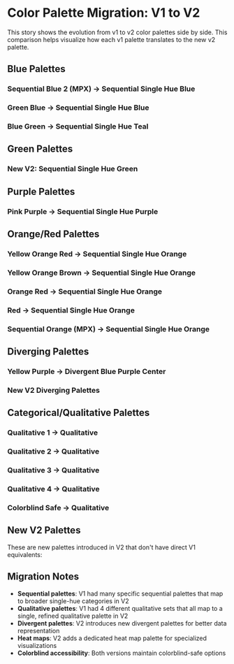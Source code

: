 
<Meta title="Design Systems/Color Palette Migration" />

# Color Palette Migration: V1 to V2

This story shows the evolution from v1 to v2 color palettes side by side. This comparison helps visualize how each v1 palette translates to the new v2 palette.

## Blue Palettes

### Sequential Blue 2 (MPX) → Sequential Single Hue Blue
<ColorPalette>
  <ColorItem
    title="V1: Sequential Blue 2 (MPX)"
    colors={mapColorPalettesV1['sequential-blue-2(MPX)']}
  />
  <ColorItem
    title="V2: Sequential Single Hue Blue"
    colors={mapColorPalettesV2.sequential_single_hue_blue}
  />
</ColorPalette>

### Green Blue → Sequential Single Hue Blue
<ColorPalette>
  <ColorItem
    title="V1: Green Blue"
    colors={mapColorPalettesV1.greenblue}
  />
  <ColorItem
    title="V2: Sequential Single Hue Blue"
    colors={mapColorPalettesV2.sequential_single_hue_blue}
  />
</ColorPalette>

### Blue Green → Sequential Single Hue Teal
<ColorPalette>
  <ColorItem
    title="V1: Blue Green"
    colors={mapColorPalettesV1.bluegreen}
  />
  <ColorItem
    title="V2: Sequential Single Hue Teal"
    colors={mapColorPalettesV2.sequential_single_hue_teal}
  />
</ColorPalette>

## Green Palettes

### New V2: Sequential Single Hue Green
<ColorPalette>
  <ColorItem
    title="V2: Sequential Single Hue Green (New)"
    colors={mapColorPalettesV2.sequential_single_hue_green}
  />
</ColorPalette>

## Purple Palettes

### Pink Purple → Sequential Single Hue Purple
<ColorPalette>
  <ColorItem
    title="V1: Pink Purple"
    colors={mapColorPalettesV1.pinkpurple}
  />
  <ColorItem
    title="V2: Sequential Single Hue Purple"
    colors={mapColorPalettesV2.sequential_single_hue_purple}
  />
</ColorPalette>

## Orange/Red Palettes

### Yellow Orange Red → Sequential Single Hue Orange
<ColorPalette>
  <ColorItem
    title="V1: Yellow Orange Red"
    colors={mapColorPalettesV1.yelloworangered}
  />
  <ColorItem
    title="V2: Sequential Single Hue Orange"
    colors={mapColorPalettesV2.sequential_single_hue_orange}
  />
</ColorPalette>

### Yellow Orange Brown → Sequential Single Hue Orange
<ColorPalette>
  <ColorItem
    title="V1: Yellow Orange Brown"
    colors={mapColorPalettesV1.yelloworangebrown}
  />
  <ColorItem
    title="V2: Sequential Single Hue Orange"
    colors={mapColorPalettesV2.sequential_single_hue_orange}
  />
</ColorPalette>

### Orange Red → Sequential Single Hue Orange
<ColorPalette>
  <ColorItem
    title="V1: Orange Red"
    colors={mapColorPalettesV1.orangered}
  />
  <ColorItem
    title="V2: Sequential Single Hue Orange"
    colors={mapColorPalettesV2.sequential_single_hue_orange}
  />
</ColorPalette>

### Red → Sequential Single Hue Orange
<ColorPalette>
  <ColorItem
    title="V1: Red"
    colors={mapColorPalettesV1.red}
  />
  <ColorItem
    title="V2: Sequential Single Hue Orange"
    colors={mapColorPalettesV2.sequential_single_hue_orange}
  />
</ColorPalette>

### Sequential Orange (MPX) → Sequential Single Hue Orange
<ColorPalette>
  <ColorItem
    title="V1: Sequential Orange (MPX)"
    colors={mapColorPalettesV1['sequential-orange(MPX)']}
  />
  <ColorItem
    title="V2: Sequential Single Hue Orange"
    colors={mapColorPalettesV2.sequential_single_hue_orange}
  />
</ColorPalette>

## Diverging Palettes

### Yellow Purple → Divergent Blue Purple Center
<ColorPalette>
  <ColorItem
    title="V1: Yellow Purple"
    colors={mapColorPalettesV1.yellowpurple}
  />
  <ColorItem
    title="V2: Divergent Blue Purple Center"
    colors={mapColorPalettesV2.divergent_blue_purple_center}
  />
</ColorPalette>

### New V2 Diverging Palettes
<ColorPalette>
  <ColorItem
    title="V2: Divergent Blue Teal Center (New)"
    colors={mapColorPalettesV2.divergent_blue_teal_center}
  />
  <ColorItem
    title="V2: Divergent Green Orange Yellow (New)"
    colors={mapColorPalettesV2.divergent_green_orange_yellow}
  />
  <ColorItem
    title="V2: Heat Map (New)"
    colors={mapColorPalettesV2.heat_map}
  />
</ColorPalette>

## Categorical/Qualitative Palettes

### Qualitative 1 → Qualitative
<ColorPalette>
  <ColorItem
    title="V1: Qualitative 1"
    colors={mapColorPalettesV1.qualitative1}
  />
  <ColorItem
    title="V2: Qualitative"
    colors={mapColorPalettesV2.qualitative}
  />
</ColorPalette>

### Qualitative 2 → Qualitative
<ColorPalette>
  <ColorItem
    title="V1: Qualitative 2"
    colors={mapColorPalettesV1.qualitative2}
  />
  <ColorItem
    title="V2: Qualitative"
    colors={mapColorPalettesV2.qualitative}
  />
</ColorPalette>

### Qualitative 3 → Qualitative
<ColorPalette>
  <ColorItem
    title="V1: Qualitative 3"
    colors={mapColorPalettesV1.qualitative3}
  />
  <ColorItem
    title="V2: Qualitative"
    colors={mapColorPalettesV2.qualitative}
  />
</ColorPalette>

### Qualitative 4 → Qualitative
<ColorPalette>
  <ColorItem
    title="V1: Qualitative 4"
    colors={mapColorPalettesV1.qualitative4}
  />
  <ColorItem
    title="V2: Qualitative"
    colors={mapColorPalettesV2.qualitative}
  />
</ColorPalette>

### Colorblind Safe → Qualitative
<ColorPalette>
  <ColorItem
    title="V1: Colorblind Safe"
    colors={mapColorPalettesV1.colorblindsafe}
  />
  <ColorItem
    title="V2: Qualitative (Colorblind-friendly)"
    colors={mapColorPalettesV2.qualitative}
  />
</ColorPalette>

## New V2 Palettes

These are new palettes introduced in V2 that don't have direct V1 equivalents:

<ColorPalette>
  <ColorItem
    title="V2: Sequential Single Hue Green"
    colors={mapColorPalettesV2.sequential_single_hue_green}
  />
  <ColorItem
    title="V2: Divergent Blue Teal Center"
    colors={mapColorPalettesV2.divergent_blue_teal_center}
  />
  <ColorItem
    title="V2: Divergent Green Orange Yellow"
    colors={mapColorPalettesV2.divergent_green_orange_yellow}
  />
  <ColorItem
    title="V2: Heat Map"
    colors={mapColorPalettesV2.heat_map}
  />
</ColorPalette>

## Migration Notes

- **Sequential palettes**: V1 had many specific sequential palettes that map to broader single-hue categories in V2
- **Qualitative palettes**: V1 had 4 different qualitative sets that all map to a single, refined qualitative palette in V2
- **Divergent palettes**: V2 introduces new divergent palettes for better data representation
- **Heat maps**: V2 adds a dedicated heat map palette for specialized visualizations
- **Colorblind accessibility**: Both versions maintain colorblind-safe options
